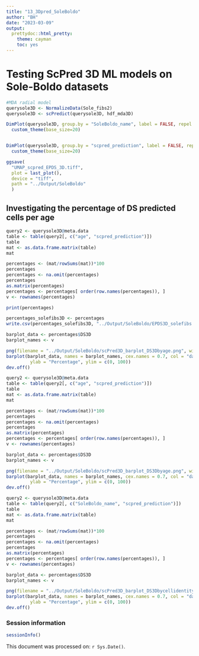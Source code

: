 ```yaml
---
title: "13_3Dpred_SoleBoldo"
author: "BH"
date: "2023-03-09"
output:
  prettydoc::html_pretty:
    theme: cayman
    toc: yes
---
```


# Testing ScPred 3D ML models on Sole-Boldo datasets
```r
#MDA radial model
querysole3D <- NormalizeData(Sole_fibs2)
querysole3D <- scPredict(querysole3D, hdf_mda3D)

DimPlot(querysole3D, group.by = "SoleBoldo_name", label = FALSE, repel = TRUE, label.size=2, seed=123)  +
  custom_theme(base_size=20)


DimPlot(querysole3D, group.by = "scpred_prediction", label = FALSE, repel = TRUE, seed=123, cols = c("darkblue", "deeppink3", "antiquewhite4"))  +
  custom_theme(base_size=20)

ggsave(
  "UMAP_scpred_EPDS_3D.tiff",
  plot = last_plot(),
  device = "tiff",
  path = "../Output/SoleBoldo"
  )
```

## Investigating the percentage of DS predicted cells per age

```r
query2 <- querysole3D@meta.data
table <- table(query2[, c("age", "scpred_prediction")])
table
mat <- as.data.frame.matrix(table)
mat

percentages <- (mat/rowSums(mat))*100
percentages
percentages <- na.omit(percentages)
percentages
as.matrix(percentages)
percentages <- percentages[ order(row.names(percentages)), ]
v <- rownames(percentages)

print(percentages)

percentages_solefibs3D <- percentages
write.csv(percentages_solefibs3D, "../Output/SoleBoldo/EPDS3D_solefibs.csv")

barplot_data <- percentages$DS3D
barplot_names <- v

png(filename = "../Output/SoleBoldo/scPred3D_barplot_DS3Dbyage.png", width = 800, height = 600)  # Set appropriate width and height
barplot(barplot_data, names = barplot_names, cex.names = 0.7, col = "darkblue", main = "Percentage of predicted deeply senescent cells", xlab="Age",
         ylab = "Percentage", ylim = c(0, 100))
dev.off() 
```

```r
query2 <- querysole3D@meta.data
table <- table(query2[, c("age", "scpred_prediction")])
table
mat <- as.data.frame.matrix(table)
mat

percentages <- (mat/rowSums(mat))*100
percentages
percentages <- na.omit(percentages)
percentages
as.matrix(percentages)
percentages <- percentages[ order(row.names(percentages)), ]
v <- rownames(percentages)

barplot_data <- percentages$DS3D
barplot_names <- v

png(filename = "../Output/SoleBoldo/scPred3D_barplot_DS3Dbyage.png", width = 800, height = 600)  # Set appropriate width and height
barplot(barplot_data, names = barplot_names, cex.names = 0.7, col = "darkblue", main = "Percentage of predicted deeply senescent cells", xlab="Age",
         ylab = "Percentage", ylim = c(0, 100))
dev.off() 
```

```r
query2 <- querysole3D@meta.data
table <- table(query2[, c("SoleBoldo_name", "scpred_prediction")])
table
mat <- as.data.frame.matrix(table)
mat

percentages <- (mat/rowSums(mat))*100
percentages
percentages <- na.omit(percentages)
percentages
as.matrix(percentages)
percentages <- percentages[ order(row.names(percentages)), ]
v <- rownames(percentages)

barplot_data <- percentages$DS3D
barplot_names <- v

png(filename = "../Output/SoleBoldo/scPred3D_barplot_DS3Dbycellidentity.png", width = 800, height = 600)  # Set appropriate width and height
barplot(barplot_data, names = barplot_names, cex.names = 0.7, col = "darkblue", main = "Percentage of predicted deeply senescent cells", xlab="Cell Identity",
         ylab = "Percentage", ylim = c(0, 100))
dev.off() 
```

### Session information
```r
sessionInfo()
```

This document was processed on: `r Sys.Date()`.
